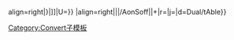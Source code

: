 align=right|{{convert/{{{2}}}/AonSoff|{{{1}}}|{{{3}}}|u=[[{{{t|{{{n}}}}}}|{{{u}}}]]|U={{{u}}}}}
|align=right|{{convert/{{#ifeq:{{{4}}}|def|{{{o}}}|{{{4}}}}}|{{{1}}}|{{{2}}}/AonSoff|{{{3}}}|{{{s}}}+{{{b}}}|r={{{r}}}|j={{{j}}}|d=Dual/tAble}}<noinclude>
[[Category:Convert子模板]]
</noinclude>